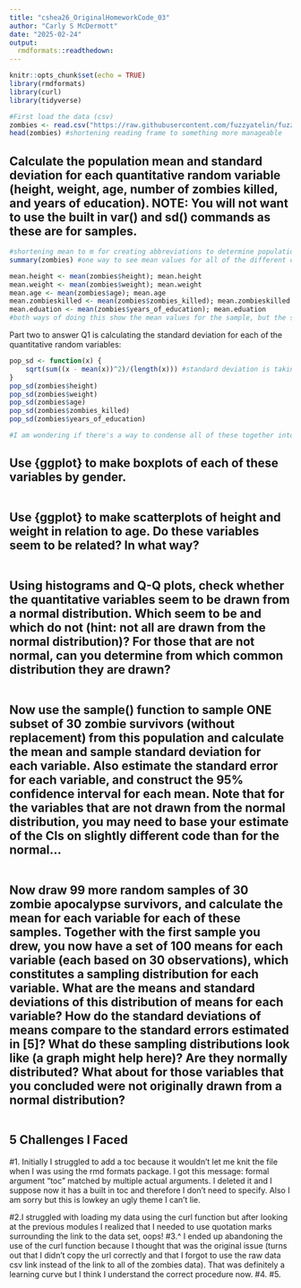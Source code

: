 ```yaml
---
title: "cshea26_OriginalHomeworkCode_03"
author: "Carly S McDermott"
date: "2025-02-24"
output: 
  rmdformats::readthedown:
---
```


```r
knitr::opts_chunk$set(echo = TRUE)
library(rmdformats)
library(curl)
library(tidyverse)
```

```r
#First load the data (csv)
zombies <- read.csv("https://raw.githubusercontent.com/fuzzyatelin/fuzzyatelin.github.io/refs/heads/master/AN588_Spring25/zombies.csv", header = TRUE, stringsAsFactors = FALSE)
head(zombies) #shortening reading frame to something more manageable 
```

## Calculate the population mean and standard deviation for each quantitative random variable (height, weight, age, number of zombies killed, and years of education). NOTE: You will not want to use the built in var() and sd() commands as these are for samples.
```r
#shortening mean to m for creating abbreviations to determine population means
summary(zombies) #one way to see mean values for all of the different columns

mean.height <- mean(zombies$height); mean.height
mean.weight <- mean(zombies$weight); mean.weight
mean.age <- mean(zombies$age); mean.age
mean.zombieskilled <- mean(zombies$zombies_killed); mean.zombieskilled
mean.eduation <- mean(zombies$years_of_education); mean.eduation
#both ways of doing this show the mean values for the sample, but the second method provides a more direct path to getting there 
```
Part two to answer Q1 is calculating the standard deviation for each of the quantitative random variables: 
```r
pop_sd <- function(x) {
    sqrt(sum((x - mean(x))^2)/(length(x))) #standard deviation is taking the square root of the population variance here, i could have made it into a separate function for population variance but didn't feel like it
}
pop_sd(zombies$height)
pop_sd(zombies$weight)
pop_sd(zombies$age)
pop_sd(zombies$zombies_killed)
pop_sd(zombies$years_of_education)

#I am wondering if there's a way to condense all of these together into one function instead of doing pop_sd over and over again? 
```

## Use {ggplot} to make boxplots of each of these variables by gender.
```r

```

## Use {ggplot} to make scatterplots of height and weight in relation to age. Do these variables seem to be related? In what way?
```r

```

## Using histograms and Q-Q plots, check whether the quantitative variables seem to be drawn from a normal distribution. Which seem to be and which do not (hint: not all are drawn from the normal distribution)? For those that are not normal, can you determine from which common distribution they are drawn?
```r

```

## Now use the sample() function to sample ONE subset of 30 zombie survivors (without replacement) from this population and calculate the mean and sample standard deviation for each variable. Also estimate the standard error for each variable, and construct the 95% confidence interval for each mean. Note that for the variables that are not drawn from the normal distribution, you may need to base your estimate of the CIs on slightly different code than for the normal…
```r

```

## Now draw 99 more random samples of 30 zombie apocalypse survivors, and calculate the mean for each variable for each of these samples. Together with the first sample you drew, you now have a set of 100 means for each variable (each based on 30 observations), which constitutes a sampling distribution for each variable. What are the means and standard deviations of this distribution of means for each variable? How do the standard deviations of means compare to the standard errors estimated in [5]? What do these sampling distributions look like (a graph might help here)? Are they normally distributed? What about for those variables that you concluded were not originally drawn from a normal distribution?
```r

```


## 5 Challenges I Faced
#1. Initially I struggled to add a toc because it wouldn’t let me knit the file when I was using the rmd formats package. I got this message: formal argument "toc" matched by multiple actual arguments. I deleted it and I suppose now it has a built in toc and therefore I don’t need to specify. Also I am sorry but this is lowkey an ugly theme I can’t lie.

#2.I struggled with loading my data using the curl function but after looking at the previous modules I realized that I needed to use quotation marks surrounding the link to the data set, oops!
#3.^ I ended up abandoning the use of the curl function because I thought that was the original issue (turns out that I didn't copy the url correctly and that I forgot to use the raw data csv link instead of the link to all of the zombies data). That was definitely a learning curve but I think I understand the correct procedure now. 
#4.
#5.